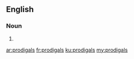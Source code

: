 ==English==

===Noun===
{{head|en|plural}}

# {{plural of|prodigal|lang=en}}

[[ar:prodigals]]
[[fr:prodigals]]
[[ku:prodigals]]
[[my:prodigals]]